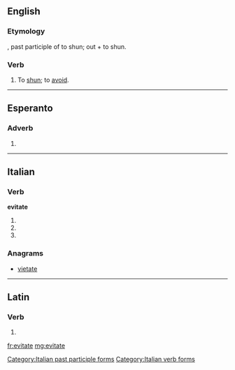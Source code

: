 ==English==

===Etymology===
{{etyl|la|en}} {{lena}} {{term|evitatus}}, past participle of {{term|evitare}} to shun; {{term|e}} out + {{term|vitare}} to shun.

===Verb===
{{en-verb|evitat|ed}}

# {{context|obsolete|lang=en}} To [[shun]]; to [[avoid]].
#: {{rfquotek|Shakespeare}}

{{Webster 1913}}

----

==Esperanto==

===Adverb===
{{head|eo}}

# {{eo-form of|evit|ate}}

----

==Italian==

===Verb===
'''evitate'''

# {{conjugation of|evitare||2|p|pres|ind|lang=it}}
# {{conjugation of|evitare||2|p|imp|lang=it}}
# {{feminine plural of|evitato|lang=it}}

===Anagrams===
* [[vietate#Italian|vietate]]

[[Category:Italian past participle forms]]
[[Category:Italian verb forms]]

----

==Latin==

===Verb===
{{la-verb-form|ēvītāte}}

# {{conjugation of|evito|ēvītō|2|p|pres|act|imp|lang=la}}

[[fr:evitate]]
[[mg:evitate]]